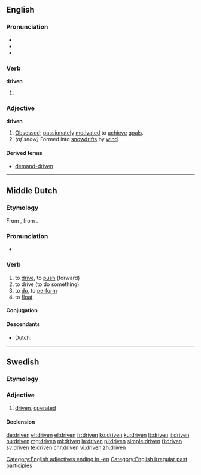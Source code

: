 ==English==

===Pronunciation===
* {{IPA|/ˈdrɪvən/}}
* {{audio|en-us-driven.ogg|Audio (US)}}
* {{rhymes|ɪvən}}

===Verb===
'''driven'''

# {{past participle of|drive|lang=en}}

===Adjective===
'''driven'''

# [[obsessed|Obsessed]]; [[passionate]]ly [[motivate]]d to [[achieve]] [[goal]]s.
# ''(of snow)'' Formed into [[snowdrift]]s by [[wind]].

====Derived terms====
* [[demand-driven]]

[[Category:English adjectives ending in -en]]
[[Category:English irregular past participles]]

----

==Middle Dutch==

===Etymology===
From {{etyl|odt|dum}} {{term|drīvan|lang=odt}}, from {{etyl|gem-pro|dum}} {{term/t|gem-pro|*drībaną}}.

===Pronunciation===
* {{IPA|lang=dum|/ˈdriːvən/}}

===Verb===
{{dum-verb}}

# to [[drive]], to [[push]] (forward)
# to drive (to do something)
# to [[do]], to [[perform]]
# to [[float]]

====Conjugation====
{{rfinfl|dum|verb}}

====Descendants====
* Dutch: {{l|nl|drijven}}

----

==Swedish==

===Etymology===
{{sv-verb-form-pastpart|driva}}

===Adjective===
{{head|sv|adjective}}

# [[#English|driven]], [[operated]]

====Declension====
{{sv-adj-pastpart|en-stem=driv}}

[[de:driven]]
[[et:driven]]
[[el:driven]]
[[fr:driven]]
[[ko:driven]]
[[ku:driven]]
[[lt:driven]]
[[li:driven]]
[[hu:driven]]
[[mg:driven]]
[[ml:driven]]
[[ja:driven]]
[[pl:driven]]
[[simple:driven]]
[[fi:driven]]
[[sv:driven]]
[[te:driven]]
[[chr:driven]]
[[vi:driven]]
[[zh:driven]]